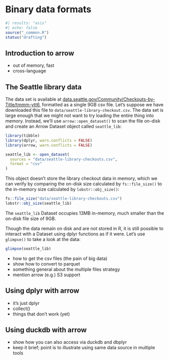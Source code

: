 # Binary data formats {#sec-binary-data}

```r
#| results: "asis"
#| echo: false
source("_common.R")
status("drafting")
```

## Introduction to arrow

-   out of memory, fast
-   cross-language

## The Seattle library data

The data set is available at [data.seattle.gov/Community/Checkouts-by-Title/tmmm-ytt6](https://data.seattle.gov/Community/Checkouts-by-Title/tmmm-ytt6), formatted as a single 9GB csv file.
Let's suppose we have downloaded this file to `data/seattle-library-checkout.csv`.
The data set is large enough that we might not want to try loading the entire thing into memory.
Instead, we'll use `arrow::open_dataset()` to scan the file on-disk and create an Arrow Dataset object called `seattle_lib`:

```r
library(tibble)
library(dplyr, warn.conflicts = FALSE)
library(arrow, warn.conflicts = FALSE)

seattle_lib <- open_dataset(
  sources = "data/seattle-library-checkouts.csv", 
  format = "csv"
)
```

This object doesn't store the library checkout data in memory, which we can verify by comparing the on-disk size calculated by `fs::file_size()` to the in-memory size calculated by `lobstr::obj_size()`:

```r
fs::file_size("data/seattle-library-checkouts.csv")
lobstr::obj_size(seattle_lib)
```

The `seattle_lib` Dataset occupies 13MB in-memory, much smaller than the on-disk file size of 9GB.

Though the data remain on disk and are not stored in R, it is still possible to interact with a Dataset using dplyr functions as if it were.
Let's use `glimpse()` to take a look at the data:

```r
glimpse(seattle_lib)
```

-   how to get the csv files (the pain of big data)
-   show how to convert to parquet
-   something general about the multiple files strategy
-   mention arrow (e.g.) S3 support

## Using dplyr with arrow

-   it's just dplyr
-   collect()
-   things that don't work (yet)

## Using duckdb with arrow

-   show how you can also access via duckdb and dbplyr
-   keep it brief; point is to illustrate using same data source in multiple tools
